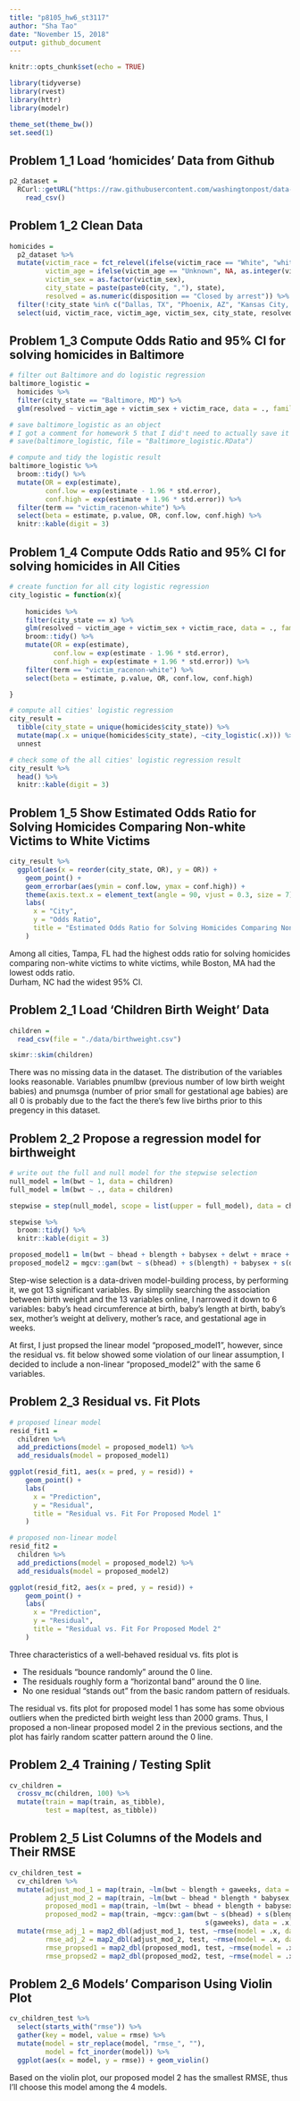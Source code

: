 ```yaml
---
title: "p8105_hw6_st3117"
author: "Sha Tao"
date: "November 15, 2018"
output: github_document
---
```


```r
knitr::opts_chunk$set(echo = TRUE)

library(tidyverse)
library(rvest)
library(httr)
library(modelr)

theme_set(theme_bw())
set.seed(1)

```

## Problem 1_1 Load 'homicides' Data from Github

```r

p2_dataset = 
  RCurl::getURL("https://raw.githubusercontent.com/washingtonpost/data-homicides/master/homicide-data.csv") %>%
    read_csv()

```

## Problem 1_2 Clean Data

```r

homicides =
  p2_dataset %>% 
  mutate(victim_race = fct_relevel(ifelse(victim_race == "White", "white", "non-white"), "white"),
         victim_age = ifelse(victim_age == "Unknown", NA, as.integer(victim_age)),
         victim_sex = as.factor(victim_sex),
         city_state = paste(paste0(city, ","), state),
         resolved = as.numeric(disposition == "Closed by arrest")) %>% 
  filter(!city_state %in% c("Dallas, TX", "Phoenix, AZ", "Kansas City, MO", "Tulsa, AL")) %>% 
  select(uid, victim_race, victim_age, victim_sex, city_state, resolved)

```

## Problem 1_3 Compute Odds Ratio and 95% CI for solving homicides in Baltimore

```r

# filter out Baltimore and do logistic regression
baltimore_logistic = 
  homicides %>%
  filter(city_state == "Baltimore, MD") %>% 
  glm(resolved ~ victim_age + victim_sex + victim_race, data = ., family = binomial()) 

# save baltimore_logistic as an object
# I got a comment for homework 5 that I did't need to actually save it as an R object, thus I'll leave it as a comment
# save(baltimore_logistic, file = "Baltimore_logistic.RData")

# compute and tidy the logistic result
baltimore_logistic %>% 
  broom::tidy() %>% 
  mutate(OR = exp(estimate),
         conf.low = exp(estimate - 1.96 * std.error),
         conf.high = exp(estimate + 1.96 * std.error)) %>% 
  filter(term == "victim_racenon-white") %>% 
  select(beta = estimate, p.value, OR, conf.low, conf.high) %>% 
  knitr::kable(digit = 3)

```

## Problem 1_4 Compute Odds Ratio and 95% CI for solving homicides in All Cities

```r

# create function for all city logistic regression
city_logistic = function(x){
  
    homicides %>% 
    filter(city_state == x) %>% 
    glm(resolved ~ victim_age + victim_sex + victim_race, data = ., family = binomial())  %>% 
    broom::tidy() %>% 
    mutate(OR = exp(estimate),
           conf.low = exp(estimate - 1.96 * std.error),
           conf.high = exp(estimate + 1.96 * std.error)) %>% 
    filter(term == "victim_racenon-white") %>% 
    select(beta = estimate, p.value, OR, conf.low, conf.high)

}

# compute all cities' logistic regression
city_result = 
  tibble(city_state = unique(homicides$city_state)) %>% 
  mutate(map(.x = unique(homicides$city_state), ~city_logistic(.x))) %>% 
  unnest

# check some of the all cities' logistic regression result
city_result %>% 
  head() %>% 
  knitr::kable(digit = 3)

```

## Problem 1_5 Show Estimated Odds Ratio for Solving Homicides Comparing Non-white Victims to White Victims

```r

city_result %>% 
  ggplot(aes(x = reorder(city_state, OR), y = OR)) +
    geom_point() +
    geom_errorbar(aes(ymin = conf.low, ymax = conf.high)) +
    theme(axis.text.x = element_text(angle = 90, vjust = 0.3, size = 7)) +
    labs(
      x = "City",
      y = "Odds Ratio",
      title = "Estimated Odds Ratio for Solving Homicides Comparing Non-white to White"
    )

```

Among all cities, Tampa, FL had the highest odds ratio for solving homicides comparing non-white victims to white victims, while Boston, MA had the lowest odds ratio.\
Durham, NC had the widest 95% CI.

## Problem 2_1 Load 'Children Birth Weight' Data

```r

children = 
  read_csv(file = "./data/birthweight.csv")

skimr::skim(children)

```

There was no missing data in the dataset. The distribution of the variables looks reasonable. Variables pnumlbw (previous number of low birth weight babies) and pnumsga (number of prior small for gestational age babies) are all 0 is probably due to the fact the there's few live births prior to this pregency in this dataset.

## Problem 2_2 Propose a regression model for birthweight

```r

# write out the full and null model for the stepwise selection
null_model = lm(bwt ~ 1, data = children)
full_model = lm(bwt ~ ., data = children)

stepwise = step(null_model, scope = list(upper = full_model), data = children, direction = "both")

```

```r

stepwise %>% 
  broom::tidy() %>% 
  knitr::kable(digit = 3)

proposed_model1 = lm(bwt ~ bhead + blength + babysex + delwt + mrace + gaweeks, data = children)
proposed_model2 = mgcv::gam(bwt ~ s(bhead) + s(blength) + babysex + s(delwt) + mrace +s(gaweeks), data = children)

```

Step-wise selection is a data-driven model-building process, by performing it, we got 13 significant variables.
By simplily searching the association between birth weight and the 13 variables online, I narrowed it down to 6 variables: baby’s head circumference at birth, baby’s length at birth, baby’s sex, mother’s weight at delivery, mother’s race, and gestational age in weeks.

At first, I just propsed the linear model "proposed_model1", however, since the residual vs. fit below showed some violation of our linear assumption, I decided to include a non-linear "proposed_model2" with the same 6 variables.

## Problem 2_3 Residual vs. Fit Plots

```r

# proposed linear model
resid_fit1 = 
  children %>% 
  add_predictions(model = proposed_model1) %>% 
  add_residuals(model = proposed_model1)

ggplot(resid_fit1, aes(x = pred, y = resid)) +
    geom_point() +
    labs(
      x = "Prediction",
      y = "Residual",
      title = "Residual vs. Fit For Proposed Model 1"
    )

# proposed non-linear model
resid_fit2 = 
  children %>% 
  add_predictions(model = proposed_model2) %>% 
  add_residuals(model = proposed_model2)

ggplot(resid_fit2, aes(x = pred, y = resid)) +
    geom_point() +
    labs(
      x = "Prediction",
      y = "Residual",
      title = "Residual vs. Fit For Proposed Model 2"
    )

```

Three characteristics of a well-behaved residual vs. fits plot is

* The residuals "bounce randomly" around the 0 line.
* The residuals roughly form a "horizontal band" around the 0 line.
* No one residual "stands out" from the basic random pattern of residuals.

The residual vs. fits plot for proposed model 1 has some has some obvious outliers when the predicted birth weight less than 2000 grams. Thus, I proposed a non-linear proposed model 2 in the previous sections, and the plot has fairly random scatter pattern around the 0 line.

## Problem 2_4 Training / Testing Split 

```r

cv_children =
  crossv_mc(children, 100) %>% 
  mutate(train = map(train, as_tibble),
         test = map(test, as_tibble))

```

## Problem 2_5 List Columns of the Models and Their RMSE

```r

cv_children_test = 
  cv_children %>% 
  mutate(adjust_mod_1 = map(train, ~lm(bwt ~ blength + gaweeks, data = .x)),
         adjust_mod_2 = map(train, ~lm(bwt ~ bhead * blength * babysex, data = .x)),
         proposed_mod1 = map(train, ~lm(bwt ~ bhead + blength + babysex + delwt + mrace + gaweeks, data = .x)),
         proposed_mod2 = map(train, ~mgcv::gam(bwt ~ s(bhead) + s(blength) + babysex +s(delwt) + mrace + 
                                                 s(gaweeks), data = .x))) %>% 
  mutate(rmse_adj_1 = map2_dbl(adjust_mod_1, test, ~rmse(model = .x, data = .y)),
         rmse_adj_2 = map2_dbl(adjust_mod_2, test, ~rmse(model = .x, data = .y)),
         rmse_propsed1 = map2_dbl(proposed_mod1, test, ~rmse(model = .x, data = .y)),
         rmse_propsed2 = map2_dbl(proposed_mod2, test, ~rmse(model = .x, data = .y)))

```

## Problem 2_6 Models' Comparison Using Violin Plot

```r

cv_children_test %>% 
  select(starts_with("rmse")) %>% 
  gather(key = model, value = rmse) %>% 
  mutate(model = str_replace(model, "rmse_", ""),
         model = fct_inorder(model)) %>% 
  ggplot(aes(x = model, y = rmse)) + geom_violin()

```

Based on the violin plot, our proposed model 2 has the smallest RMSE, thus I'll choose this model among the 4 models.
